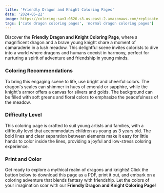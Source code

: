 ```yaml
---
title: 'Friendly Dragon and Knight Coloring Pages'
date: '2024-05-22'
image: https://coloring-sav3-0520.s3.us-east-2.amazonaws.com/replicate-prediction-mnh3cxk425rgp0cfkw7rcd9qg0.png
tags: ['cute dragon coloring pages', 'normal dragon coloring pages']
---
```


Discover the **Friendly Dragon and Knight Coloring Page**, where a magnificent dragon and a brave young knight share a moment of camaraderie in a lush meadow. This delightful scene invites colorists to dive into a world where dragons and humans coexist in harmony, perfect for nurturing a spirit of adventure and friendship in young minds.

<div style={{ marginTop: '20px' }}></div>

### **Coloring Recommendations**
To bring this engaging scene to life, use bright and cheerful colors. The dragon's scales can shimmer in hues of emerald or sapphire, while the knight's armor offers a canvas for silvers and golds. The background can be filled with soft greens and floral colors to emphasize the peacefulness of the meadow.

<div style={{ marginTop: '20px' }}></div>

### **Difficulty Level**
This coloring page is crafted to suit young artists and families, with a difficulty level that accommodates children as young as 3 years old. The bold lines and clear separation between elements make it easy for little hands to color inside the lines, providing a joyful and low-stress coloring experience.

<div style={{ marginTop: '20px' }}></div>

### **Print and Color**
Get ready to explore a mythical realm of dragons and knights! Click the button below to download this page as a PDF, print it out, and embark on a coloring adventure that blends fantasy with friendship. Let the colors of your imagination soar with our **Friendly Dragon and Knight Coloring Page**!
